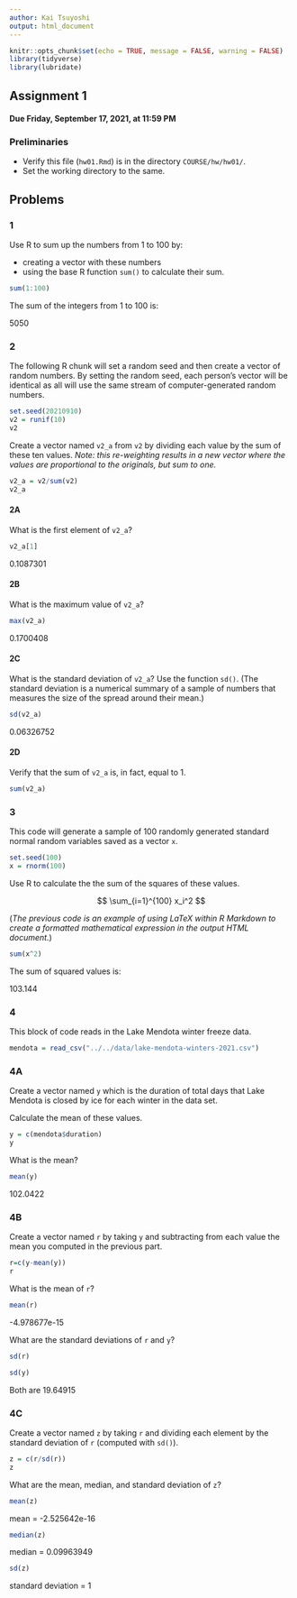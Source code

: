 ```yaml
---
author: Kai Tsuyoshi
output: html_document
---
```


```r
knitr::opts_chunk$set(echo = TRUE, message = FALSE, warning = FALSE)
library(tidyverse)
library(lubridate)
```

## Assignment 1

#### Due Friday, September 17, 2021, at 11:59 PM

### Preliminaries

- Verify this file (`hw01.Rmd`) is in the directory `COURSE/hw/hw01/`.
- Set the working directory to the same.

## Problems

### 1

Use R to sum up the numbers from 1 to 100 by:

- creating a vector with these numbers
- using the base R function `sum()` to calculate their sum.

```r
sum(1:100)
```

The sum of the integers from 1 to 100 is:

5050

### 2

The following R chunk will set a random seed and then create a vector of random numbers.
By setting the random seed, each person's vector will be identical as all will use the same stream of computer-generated random numbers.

```r
set.seed(20210910)
v2 = runif(10)
v2
```

Create a vector named `v2_a` from `v2` by dividing each value by the sum of these ten values. *Note: this re-weighting results in a new vector where the values are proportional to the originals, but sum to one.*

```r
v2_a = v2/sum(v2)
v2_a

```

#### 2A

What is the first element of `v2_a`?
```r
v2_a[1]
```

0.1087301

#### 2B

What is the maximum value of `v2_a`?
```r
max(v2_a)
```

0.1700408

#### 2C

What is the standard deviation of `v2_a`? Use the function `sd()`.
(The standard deviation is a numerical summary of a sample of numbers that measures the size of the spread around their mean.)
```r
sd(v2_a)
```

0.06326752

#### 2D

Verify that the sum of `v2_a` is, in fact, equal to 1.

```r
sum(v2_a)
```

### 3

This code will generate a sample of 100 randomly generated standard normal random variables saved as a vector `x`.

```r
set.seed(100)
x = rnorm(100)
```

Use R to calculate the the sum of the squares of these values.

$$
\sum_{i=1}^{100} x_i^2
$$

(*The previous code is an example of using LaTeX within R Markdown to create a formatted mathematical expression in the output HTML document.*)

```r
sum(x^2)
```

The sum of squared values is:

103.144

### 4

This block of code reads in the Lake Mendota winter freeze data.

```r
mendota = read_csv("../../data/lake-mendota-winters-2021.csv")
```

### 4A

Create a vector named `y` which is the duration of total days that Lake Mendota is closed by ice for each winter in the data set.

Calculate the mean of these values.

```r
y = c(mendota$duration)
y
```

What is the mean?

```r
mean(y)
```

102.0422

### 4B

Create a vector named `r` by taking `y` and subtracting from each value the mean you computed in the previous part.

```r
r=c(y-mean(y))
r
```

What is the mean of `r`? 

```r
mean(r)
```

-4.978677e-15

What are the standard deviations of `r` and `y`?

```r
sd(r)
```
```r
sd(y)
```

Both are 19.64915

### 4C

Create a vector named `z` by taking `r` and dividing each element by the standard deviation of `r` (computed with `sd()`).

```r
z = c(r/sd(r))
z
```

What are the mean, median, and standard deviation of `z`?

```r
mean(z)
```

mean = -2.525642e-16

```r
median(z)
```

median = 0.09963949

```r
sd(z)
```

standard deviation = 1 



